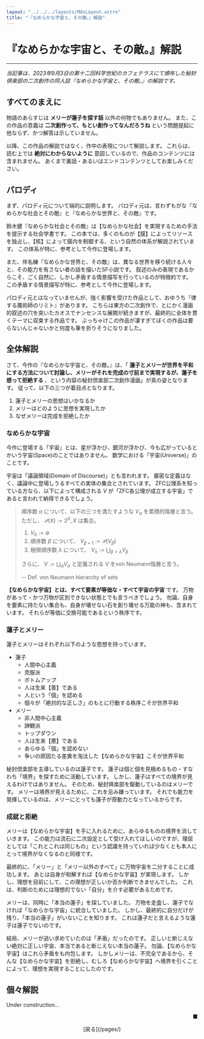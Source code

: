 ```yaml
---
layout: "../../../layouts/MdxLayout.astro"
title: "『なめらかな宇宙と、その敵。』解説"
---
```


# 『なめらかな宇宙と、その敵。』解説

---

_当記事は、2023年9月3日の第十二回科学世紀のカフェテラスにて頒布した秘封倶楽部の二次創作の同人誌『なめらかな宇宙と、その敵。』の解説です。_



## すべてのまえに

物語のあらすじは __メリーが蓮子を探す話__ 以外の何物でもありません。
また、この作品の意義は __二次創作って、もとい創作ってなんだろうね__ という問題提起に他ならず、かつ解答は示していません。

以降、この作品の解説ではなく、作中の表現について解説します。
これらは、読む上では __絶対にわからないように__ 意図しているので、作品のコンテンツには含まれません。
あくまで裏話・あるいはエンドコンテンツとしてお楽しみください。



## パロディ

まず、パロディ元について端的に説明します。
パロディ元は、言わずもがな『なめらかな社会とその敵』と『なめらかな世界と、その敵』です。

鈴木健『なめらかな社会とその敵』は【なめらかな社会】を実現するための手法を提示する社会学書です。
この本では、多くのものが【膜】によってリソースを独占し、【核】によって膜内を制御する、という自然の体系が解説されています。
この体系が特に、参考として今作に登場します。

また、伴名練『なめらかな世界と、その敵』は、異なる世界を移り続ける人々と、その能力を有さない者の話を描いたSF小説です。
叙述のみの表現であるからこそ、ごく自然に、しかし矛盾する情景描写を行っているのが特徴的です。
この矛盾する情景描写が特に、参考として今作に登場します。

パロディ元とはなっていませんが、強く影響を受けた作品として、おゆうち『律する魔術師のリミト』があります。
こちらは東方の二次創作で、とにかく漫画的叙述の穴を突いたカオスでナンセンスな展開が続きますが、最終的に全体を貫くテーマに収束する作品です。
ぶっちゃけこの作品が凄すぎてぼくの作品は要らないんじゃないかと何度も筆を折りそうになりました。



## 全体解説

さて、今作の『なめらかな宇宙と、その敵。』は、「 __蓮子とメリーが世界を平和にする方法について討論し、メリーがそれを完成の寸前まで実現するが、蓮子を想って拒絶する__ 、という内容の秘封倶楽部二次創作漫画」が真の姿となります。
従って、以下の三つが着目点となります。

1. 蓮子とメリーの思想はいかなるか
1. メリーはどのように思想を実現したか
1. なぜメリーは完成を拒絶したか

### なめらかな宇宙

今作に登場する「宇宙」とは、星が浮かび、銀河が浮かび、今も広がっているとかいう宇宙(Space)のことではありません。
数学における「宇宙(Universe)」のことです。

宇宙は「議論領域(Domain of Discourse)」とも言われます。
厳密な定義はなく、議論中に登場しうるすべての実体の集合とされています。
ZFC公理系を知っている方なら、以下によって構成される $V$ が「ZFC各公理が成立する宇宙」であると言われて納得できるでしょう。

> 順序数 $\alpha$ について、以下の三つを満たすような $V_\alpha$ を累積的階層と言う。
> ただし、 $\mathcal{P}(X):=2^X, X$ は集合。
> 
> 1. $V_0:=\emptyset$ 
> 1. 順序数 $\beta$ について、 $V_{\beta + 1}:=\mathcal{P}(V_\beta)$ 
> 1. 極限順序数 $\lambda$ について、 $V_\lambda:=\bigcup_{\beta > \lambda}V_\beta$ 
> 
> さらに、 $V:=\bigcup_\alpha V_\alpha$ と定義される $V$ をvon Neumann階層と言う。
> 
> -- Def. von Neumann hierarchy of sets

__【なめらかな宇宙】とは、すべて要素が等価な・すべて宇宙の宇宙__ です。
万物があって・かつ万物が区別できない状態とでも言うべきでしょう。
勿論、自身を要素に持たない集合も、自身が壊せない石を創り壊せる万能の神も、含まれています。
それらが等価に交換可能であるという秩序です。

### 蓮子とメリー

蓮子とメリーはそれぞれ以下のような思想を持っています。

- 蓮子
    - 人間中心主義
    - 克服派
    - ボトムアップ
    - 人は生来【善】である
    - 人という「個」を認める
    - 個々が「絶対的な正しさ」のもとに行動する秩序こそが世界平和
- メリー
    - 非人間中心主義
    - 諦観派
    - トップダウン
    - 人は生来【悪】である
    - あらゆる「個」を認めない
    - 争いの原因たる差異を淘汰した【なめらかな宇宙】こそが世界平和

秘封倶楽部を主導しているのは蓮子です。
蓮子は個と個を見極めるもの・すなわち「境界」を探すために活動しています。
しかし、蓮子はすべての境界が見えるわけではありません。
そのため、秘封俱楽部を駆動しているのはメリーです。
メリーは境界が見えるために、これを忌み嫌っています。
それでも能力を発揮しているのは、メリーにとっても蓮子が原動力となっているからです。

### 成就と拒絶

メリーは【なめらかな宇宙】を手に入れるために、あらゆるものの境界を消していきます。
この能力は流石に二次設定として受け入れてほしいのですが、理屈としては「これとこれは同じもの」という認識を持っていれば少なくとも本人にとって境界がなくなるのと同様です。

最終的に、「メリー」と「メリー以外のすべて」に万物宇宙を二分することに成功します。
あとは自身が和解すれば【なめらかな宇宙】が実現します。
しかし、理想を目前にして、この理想が正しいか否か判断できませんでした。
これは、判断のためには理想的でない「自分」を介す必要があるためです。

メリーは、同時に「本当の蓮子」を探していました。
万物を走査し、蓮子でなければ「なめらかな宇宙」に統合していました。
しかし、最終的に自分だけが残り、「本当の蓮子」がいないことを知ります。
これは蓮子だと言えるような蓮子は蓮子でないのです。

結局、メリーが追い求めていたのは「矛盾」だったのです。
正しいと断じえない絶対に正しい宇宙、本当であると断じえない本当の蓮子。
勿論、【なめらかな宇宙】はこれら矛盾をも内包します。
しかしメリーは、不完全であるから、そんな【なめらかな宇宙】を拒絶し、むしろ【なめらかな宇宙】へ境界を引くことによって、理想を実現することにしたのです。



## 個々解説

Under construction...



<p style="text-align: right">■</p>

<div style="text-align: center">
[戻る](/pages/)
</div>
